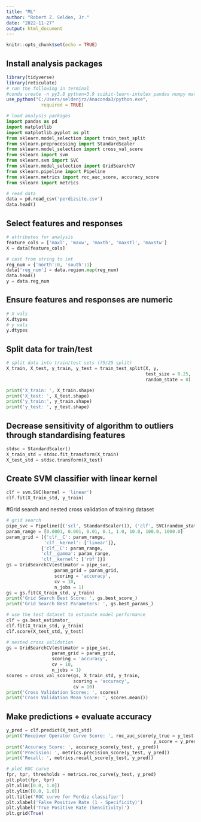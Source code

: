 ```yaml
---
title: "ML"
author: "Robert Z. Selden, Jr."
date: "2022-11-27"
output: html_document
---
```


```r
knitr::opts_chunk$set(echo = TRUE)
```

## Install analysis packages

```r
library(tidyverse)
library(reticulate)
# run the following in terminal
#conda create -n py3.8 python=3.9 scikit-learn-intelex pandas numpy matplotlib
use_python("C:/Users/seldenjrz/Anaconda3/python.exe", 
             required = TRUE)
```


```python
# load analysis packages
import pandas as pd
import matplotlib
import matplotlib.pyplot as plt
from sklearn.model_selection import train_test_split
from sklearn.preprocessing import StandardScaler
from sklearn.model_selection import cross_val_score
from sklearn import svm
from sklearn.svm import SVC
from sklearn.model_selection import GridSearchCV
from sklearn.pipeline import Pipeline
from sklearn.metrics import roc_auc_score, accuracy_score
from sklearn import metrics

# read data
data = pd.read_csv('perdizsite.csv')
data.head()
```

## Select features and responses

```python
# attributes for analysis
feature_cols = ['maxl', 'maxw', 'maxth', 'maxstl', 'maxstw']
X = data[feature_cols]

# cast from string to int
reg_num = {'north':0, 'south':1}
data['reg_num'] = data.region.map(reg_num)
data.head()
y = data.reg_num
```

## Ensure features and responses are numeric
```python
# X vals
X.dtypes
# y vals
y.dtypes
```

## Split data for train/test

```python
# split data into train/test sets (75/25 split)
X_train, X_test, y_train, y_test = train_test_split(X, y,
                                                    test_size = 0.25,
                                                    random_state = 0)

print('X_train: ', X_train.shape)
print('X_test: ', X_test.shape)
print('y_train:', y_train.shape)
print('y_test: ', y_test.shape)
```

## Decrease sensitivity of algorithm to outliers through standardising features

```python
stdsc = StandardScaler()
X_train_std = stdsc.fit_transform(X_train)
X_test_std = stdsc.transform(X_test)
```

## Create SVM classifier with linear kernel

```python
clf = svm.SVC(kernel = 'linear')
clf.fit(X_train_std, y_train)
```

#Grid search and nested cross validation of training dataset

```python
# grid search
pipe_svc = Pipeline([('scl', StandardScaler()), ('clf', SVC(random_state = 0))])
param_range = [0.0001, 0.001, 0.01, 0.1, 1.0, 10.0, 100.0, 1000.0]
param_grid = [{'clf__C': param_range,
              'clf__kernel': ['linear']},
             {'clf__C': param_range,
             'clf__gamma': param_range,
             'clf__kernel': ['rbf']}]
gs = GridSearchCV(estimator = pipe_svc,
                  param_grid = param_grid,
                  scoring = 'accuracy',
                  cv = 10,
                  n_jobs = 1)
gs = gs.fit(X_train_std, y_train)
print('Grid Search Best Score: ', gs.best_score_)
print('Grid Search Best Parameters: ', gs.best_params_)

# use the test dataset to estimate model performance
clf = gs.best_estimator_
clf.fit(X_train_std, y_train)
clf.score(X_test_std, y_test)

# nested cross validation
gs = GridSearchCV(estimator = pipe_svc,
                 param_grid = param_grid,
                 scoring = 'accuracy',
                 cv = 10,
                 n_jobs = 1)
scores = cross_val_score(gs, X_train_std, y_train,
                         scoring = 'accuracy',
                         cv = 10)
print('Cross Validation Scores: ', scores)
print('Cross Validation Mean Score: ', scores.mean())
```

## Make predictions + evaluate accuracy

```python
y_pred = clf.predict(X_test_std)
print('Receiver Operator Curve Score: ', roc_auc_score(y_true = y_test,
                                                       y_score = y_pred))
print('Accuracy Score: ', accuracy_score(y_test, y_pred))
print('Precision: ', metrics.precision_score(y_test, y_pred))
print('Recall: ', metrics.recall_score(y_test, y_pred))
```

```python
# plot ROC curve
fpr, tpr, thresholds = metrics.roc_curve(y_test, y_pred)
plt.plot(fpr, tpr)
plt.xlim([0.0, 1.0])
plt.ylim([0.0, 1.0])
plt.title('ROC curve for Perdiz classifier')
plt.xlabel('False Positive Rate (1 - Specificity)')
plt.ylabel('True Positive Rate (Sensitivity)')
plt.grid(True)
```
